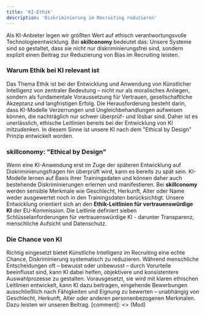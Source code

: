 ```yaml
---
title: 'KI-Ethik'
description: 'Diskriminierung im Recruiting reduzieren'
---
```


Als KI-Anbieter legen wir größten Wert auf ethisch verantwortungsvolle 
Technologieentwicklung. Bei **skillconomy** bedeutet das: Unsere Systeme sind so gestaltet, dass 
sie nicht nur diskriminierungsfrei sind, sondern explizit einen Beitrag zur Reduzierung von Bias im Recruiting leisten. 

### Warum Ethik bei KI relevant ist ###

Das Thema Ethik ist bei der Entwicklung und Anwendung von Künstlicher Intelligenz von zentraler Bedeutung – 
nicht nur als moralisches Anliegen, sondern als fundamentale Voraussetzung für Vertrauen, gesellschaftliche Akzeptanz und 
langfristigen Erfolg. Die Herausforderung besteht darin, dass KI-Modelle Verzerrungen und Ungleichbehandlungen aufweisen 
können, die nachträglich nur schwer überprüf- und lösbar sind. Daher ist es unerlässlich, ethische Leitlinien bereits 
bei der Entwicklung von KI mitzudenken. In diesem Sinne ist unsere KI nach dem "Ethical by Design" Prinzip entwickelt worden. 

### skillconomy: "Ethical by Design" ###

Wenn eine KI-Anwendung erst im Zuge der späteren Entwicklung auf Diskriminierungsfragen hin überprüft wird, kann es bereits 
zu spät sein. KI-Modelle lernen auf Basis ihrer Trainingsdaten und können daher auch bestehende Diskriminierungen erlernen und 
manifestieren. Bei **skillconomy** werden sensible Merkmale wie Geschlecht, Herkunft, Alter oder Name weder ausgewertet 
noch in den Trainingsdaten berücksichtigt. Unsere Entwicklung orientiert sich an den 
**Ethik-Leitlinien für vertrauenswürdige KI** der EU-Kommission. Die Leitlinie definiert sieben Schlüsselanforderungen 
für vertrauenswürdige KI - darunter Transparenz, menschliche Aufsicht und Datenschutz. 

### Die Chance von KI ###

Richtig eingesetzt bietet Künstliche Intelligenz im Recruiting eine echte Chance, Diskriminierung systematisch zu 
reduzieren. Während menschliche Entscheidungen oft – bewusst oder unbewusst – durch Vorurteile beeinflusst sind, kann 
KI dabei helfen, objektivere und konsistentere Auswahlprozesse zu gestalten. Vorausgesetzt, sie wird mit klaren ethischen 
Leitlinien entwickelt, kann KI dazu beitragen, eingehende Bewerbungen ausschließlich nach Fähigkeiten und Eignung zu bewerten – 
unabhängig von Geschlecht, Herkunft, Alter oder anderen personenbezogenen Merkmalen. Dazu leisten wir unseren Beitrag. 
[comment]: <> (Mod)



